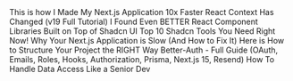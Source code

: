 <Bookmarks title="Videos">
  <BookmarkLink href="https://youtu.be/TrtQWsSrB_c?si=FhjE6Y0D5YU2cgTP">
    This is how I Made My Next.js Application 10x Faster
  </BookmarkLink>
  <BookmarkLink href="https://youtu.be/3WLVsxlVTxk?si=i7jWnK6HBIeJzGW4">
    React Context Has Changed (v19 Full Tutorial)
  </BookmarkLink>
  <BookmarkLink href="https://youtu.be/U6YZfpiFhkQ?si=_Wz3Y_oEeubW5jlv">
    I Found Even BETTER React Component Libraries Built on Top of Shadcn UI
  </BookmarkLink>
  <BookmarkLink href="https://youtu.be/-rdqQhw1_4M?si=Fs-W3ec4aU9eRGqg">
    Top 10 Shadcn Tools You Need Right Now!
  </BookmarkLink>
  <BookmarkLink href="https://youtu.be/12x0v5g9GWY?si=OihAdsBI9QkRw8JW">
    Why Your Next.js Application is Slow (And How to Fix It)
  </BookmarkLink>
  <BookmarkLink href="https://youtu.be/kH9Q8j-X7po?si=37Dj77WcCY9wfmey">
    Here is How to Structure Your Project the RIGHT Way
  </BookmarkLink>
  <BookmarkLink href="https://youtu.be/w5Emwt3nuV0?si=CLBuBXXoX51qTqgE">
    Better-Auth - Full Guide (OAuth, Emails, Roles, Hooks, Authorization,
    Prisma, Next.js 15, Resend)
  </BookmarkLink>
  <BookmarkLink href="https://youtu.be/Av7KqJVLiYc?si=n0KDVMursSJQhPVq">
    How To Handle Data Access Like a Senior Dev
  </BookmarkLink>
</Bookmarks>

